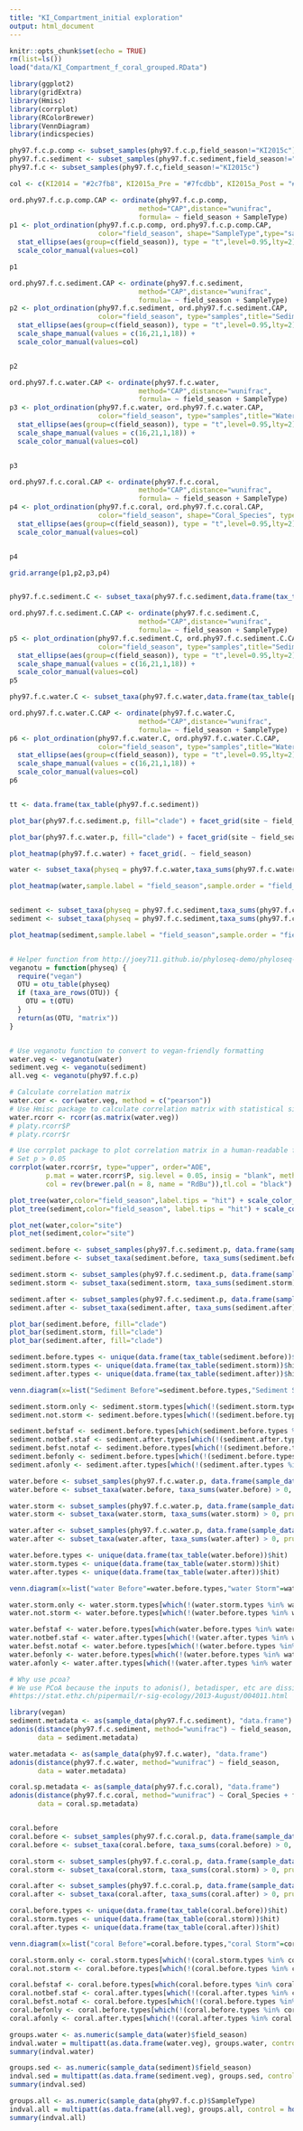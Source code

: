 ```yaml
---
title: "KI_Compartment_initial exploration"
output: html_document
---
```


```r
knitr::opts_chunk$set(echo = TRUE)
rm(list=ls())
load("data/KI_Compartment_f_coral_grouped.RData")

library(ggplot2)
library(gridExtra)
library(Hmisc)
library(corrplot)
library(RColorBrewer)
library(VennDiagram)
library(indicspecies)
```


```r
phy97.f.c.p.comp <- subset_samples(phy97.f.c.p,field_season!="KI2015c")
phy97.f.c.sediment <- subset_samples(phy97.f.c.sediment,field_season!="KI2015c")
phy97.f.c <- subset_samples(phy97.f.c,field_season!="KI2015c")

col <- c(KI2014 = "#2c7fb8", KI2015a_Pre = "#7fcdbb", KI2015a_Post = "#253494", KI2015b = "#41b6c4")

ord.phy97.f.c.p.comp.CAP <- ordinate(phy97.f.c.p.comp,
                                method="CAP",distance="wunifrac",
                                formula= ~ field_season + SampleType)
p1 <- plot_ordination(phy97.f.c.p.comp, ord.phy97.f.c.p.comp.CAP,
                      color="field_season", shape="SampleType",type="samples",title="") +
  stat_ellipse(aes(group=c(field_season)), type = "t",level=0.95,lty=2) +
  scale_color_manual(values=col)

p1

ord.phy97.f.c.sediment.CAP <- ordinate(phy97.f.c.sediment,
                                method="CAP",distance="wunifrac",
                                formula= ~ field_season + SampleType)
p2 <- plot_ordination(phy97.f.c.sediment, ord.phy97.f.c.sediment.CAP,
                      color="field_season", type="samples",title="Sediment") +
  stat_ellipse(aes(group=c(field_season)), type = "t",level=0.95,lty=2) +
  scale_shape_manual(values = c(16,21,1,18)) +
  scale_color_manual(values=col)


p2

ord.phy97.f.c.water.CAP <- ordinate(phy97.f.c.water,
                                method="CAP",distance="wunifrac",
                                formula= ~ field_season + SampleType)
p3 <- plot_ordination(phy97.f.c.water, ord.phy97.f.c.water.CAP,
                      color="field_season", type="samples",title="Water") +
  stat_ellipse(aes(group=c(field_season)), type = "t",level=0.95,lty=2) +
  scale_shape_manual(values = c(16,21,1,18)) + 
  scale_color_manual(values=col)


p3

ord.phy97.f.c.coral.CAP <- ordinate(phy97.f.c.coral,
                                method="CAP",distance="wunifrac",
                                formula= ~ field_season + SampleType)
p4 <- plot_ordination(phy97.f.c.coral, ord.phy97.f.c.coral.CAP,
                      color="field_season", shape="Coral_Species", type="samples",title="Coral") +
  stat_ellipse(aes(group=c(field_season)), type = "t",level=0.95,lty=2) + 
  scale_color_manual(values=col)


p4

grid.arrange(p1,p2,p3,p4)


phy97.f.c.sediment.C <- subset_taxa(phy97.f.c.sediment,data.frame(tax_table(phy97.f.c.sediment))$clade =="C")

ord.phy97.f.c.sediment.C.CAP <- ordinate(phy97.f.c.sediment.C,
                                method="CAP",distance="wunifrac",
                                formula= ~ field_season + SampleType)
p5 <- plot_ordination(phy97.f.c.sediment.C, ord.phy97.f.c.sediment.C.CAP,
                      color="field_season", type="samples",title="Sediment - C only") +
  stat_ellipse(aes(group=c(field_season)), type = "t",level=0.95,lty=2) +
  scale_shape_manual(values = c(16,21,1,18)) +
  scale_color_manual(values=col)
p5

phy97.f.c.water.C <- subset_taxa(phy97.f.c.water,data.frame(tax_table(phy97.f.c.water))$clade =="C")

ord.phy97.f.c.water.C.CAP <- ordinate(phy97.f.c.water.C,
                                method="CAP",distance="wunifrac",
                                formula= ~ field_season + SampleType)
p6 <- plot_ordination(phy97.f.c.water.C, ord.phy97.f.c.water.C.CAP,
                      color="field_season", type="samples",title="Water - C only") +
  stat_ellipse(aes(group=c(field_season)), type = "t",level=0.95,lty=2) +
  scale_shape_manual(values = c(16,21,1,18)) +
  scale_color_manual(values=col)
p6


tt <- data.frame(tax_table(phy97.f.c.sediment))

plot_bar(phy97.f.c.sediment.p, fill="clade") + facet_grid(site ~ field_season)

plot_bar(phy97.f.c.water.p, fill="clade") + facet_grid(site ~ field_season)

plot_heatmap(phy97.f.c.water) + facet_grid(. ~ field_season)

water <- subset_taxa(physeq = phy97.f.c.water,taxa_sums(phy97.f.c.water) >50)

plot_heatmap(water,sample.label = "field_season",sample.order = "field_season",method = "RDA",distance = "none",taxa.label = "hit")


sediment <- subset_taxa(physeq = phy97.f.c.sediment,taxa_sums(phy97.f.c.sediment) >50)
sediment <- subset_taxa(physeq = phy97.f.c.sediment,taxa_sums(phy97.f.c.sediment) >10)

plot_heatmap(sediment,sample.label = "field_season",sample.order = "field_season",method = "NMDS",distance = "jaccard",taxa.label = "hit")


# Helper function from http://joey711.github.io/phyloseq-demo/phyloseq-demo.html to convert phyloseq objects to vegan-friendly formatting
veganotu = function(physeq) {
  require("vegan")
  OTU = otu_table(physeq)
  if (taxa_are_rows(OTU)) {
    OTU = t(OTU)
  }
  return(as(OTU, "matrix"))
}


# Use veganotu function to convert to vegan-friendly formatting
water.veg <- veganotu(water)
sediment.veg <- veganotu(sediment)
all.veg <- veganotu(phy97.f.c.p)

# Calculate correlation matrix
water.cor <- cor(water.veg, method = c("pearson"))
# Use Hmisc package to calculate correlation matrix with statistical significance
water.rcorr <- rcorr(as.matrix(water.veg))
# platy.rcorr$P
# platy.rcorr$r

# Use corrplot package to plot correlation matrix in a human-readable format
# Set p > 0.05
corrplot(water.rcorr$r, type="upper", order="AOE", 
         p.mat = water.rcorr$P, sig.level = 0.05, insig = "blank", method="square",
         col = rev(brewer.pal(n = 8, name = "RdBu")),tl.col = "black")

plot_tree(water,color="field_season",label.tips = "hit") + scale_color_manual(values=c("blue","red","green"))
plot_tree(sediment,color="field_season", label.tips = "hit") + scale_color_manual(values=c("blue","red","green"))

plot_net(water,color="site")
plot_net(sediment,color="site")

sediment.before <- subset_samples(phy97.f.c.sediment.p, data.frame(sample_data(phy97.f.c.sediment.p))$field_season == "KI2014",prune=TRUE)
sediment.before <- subset_taxa(sediment.before, taxa_sums(sediment.before) > 0, prune=TRUE)

sediment.storm <- subset_samples(phy97.f.c.sediment.p, data.frame(sample_data(phy97.f.c.sediment.p))$field_season == "KI2015a_Post", prune=TRUE)
sediment.storm <- subset_taxa(sediment.storm, taxa_sums(sediment.storm) > 0, prune=TRUE)

sediment.after <- subset_samples(phy97.f.c.sediment.p, data.frame(sample_data(phy97.f.c.sediment.p))$field_season == "KI2015b", prune=TRUE)
sediment.after <- subset_taxa(sediment.after, taxa_sums(sediment.after) > 0, prune=TRUE)

plot_bar(sediment.before, fill="clade")
plot_bar(sediment.storm, fill="clade")
plot_bar(sediment.after, fill="clade")

sediment.before.types <- unique(data.frame(tax_table(sediment.before))$hit)
sediment.storm.types <- unique(data.frame(tax_table(sediment.storm))$hit)
sediment.after.types <- unique(data.frame(tax_table(sediment.after))$hit)

venn.diagram(x=list("Sediment Before"=sediment.before.types,"Sediment Storm"=sediment.storm.types,"Sediment After"=sediment.after.types),file = "analyses/Sediment_Venn.jpg", col=rainbow(3),fill=rainbow(3), margin=0.1,main = "Sediment Types")

sediment.storm.only <- sediment.storm.types[which(!(sediment.storm.types %in% sediment.before.types) & !(sediment.storm.types %in% sediment.after.types))]
sediment.not.storm <- sediment.before.types[which(!(sediment.before.types %in% sediment.storm.types) & (sediment.before.types %in% sediment.after.types))]

sediment.befstaf <- sediment.before.types[which(sediment.before.types %in% sediment.storm.types & (sediment.before.types %in% sediment.after.types))]
sediment.notbef.staf <- sediment.after.types[which(!(sediment.after.types %in% sediment.before.types) & (sediment.after.types %in% sediment.storm.types))]
sediment.befst.notaf <- sediment.before.types[which(!(sediment.before.types %in% sediment.after.types) & (sediment.before.types %in% sediment.storm.types))]
sediment.befonly <- sediment.before.types[which(!(sediment.before.types %in% sediment.after.types) & !(sediment.before.types %in% sediment.storm.types))]
sediment.afonly <- sediment.after.types[which(!(sediment.after.types %in% sediment.before.types) & !(sediment.after.types %in% sediment.storm.types))]

water.before <- subset_samples(phy97.f.c.water.p, data.frame(sample_data(phy97.f.c.water.p))$field_season == "KI2014",prune=TRUE)
water.before <- subset_taxa(water.before, taxa_sums(water.before) > 0, prune=TRUE)

water.storm <- subset_samples(phy97.f.c.water.p, data.frame(sample_data(phy97.f.c.water.p))$field_season == "KI2015a_Post", prune=TRUE)
water.storm <- subset_taxa(water.storm, taxa_sums(water.storm) > 0, prune=TRUE)

water.after <- subset_samples(phy97.f.c.water.p, data.frame(sample_data(phy97.f.c.water.p))$field_season == "KI2015b", prune=TRUE)
water.after <- subset_taxa(water.after, taxa_sums(water.after) > 0, prune=TRUE)

water.before.types <- unique(data.frame(tax_table(water.before))$hit)
water.storm.types <- unique(data.frame(tax_table(water.storm))$hit)
water.after.types <- unique(data.frame(tax_table(water.after))$hit)

venn.diagram(x=list("water Before"=water.before.types,"water Storm"=water.storm.types,"water After"=water.after.types),file = "analyses/water_Venn.jpg", col=rainbow(3),fill=rainbow(3), margin=0.1,main = "water Types")

water.storm.only <- water.storm.types[which(!(water.storm.types %in% water.before.types) & !(water.storm.types %in% water.after.types))]
water.not.storm <- water.before.types[which(!(water.before.types %in% water.storm.types) & (water.before.types %in% water.after.types))]

water.befstaf <- water.before.types[which(water.before.types %in% water.storm.types & (water.before.types %in% water.after.types))]
water.notbef.staf <- water.after.types[which(!(water.after.types %in% water.before.types) & (water.after.types %in% water.storm.types))]
water.befst.notaf <- water.before.types[which(!(water.before.types %in% water.after.types) & (water.before.types %in% water.storm.types))]
water.befonly <- water.before.types[which(!(water.before.types %in% water.after.types) & !(water.before.types %in% water.storm.types))]
water.afonly <- water.after.types[which(!(water.after.types %in% water.before.types) & !(water.after.types %in% water.storm.types))]

# Why use pcoa?
# We use PCoA because the inputs to adonis(), betadisper, etc are dissimilarity matrices and the aim is to show those dissimilarities (and the group centroids/dispersions) as best as possible whilst preserving the direct link to the distance values (ie why we don't use NMDS).
#https://stat.ethz.ch/pipermail/r-sig-ecology/2013-August/004011.html

library(vegan)
sediment.metadata <- as(sample_data(phy97.f.c.sediment), "data.frame")
adonis(distance(phy97.f.c.sediment, method="wunifrac") ~ field_season,
       data = sediment.metadata)

water.metadata <- as(sample_data(phy97.f.c.water), "data.frame")
adonis(distance(phy97.f.c.water, method="wunifrac") ~ field_season,
       data = water.metadata)

coral.sp.metadata <- as(sample_data(phy97.f.c.coral), "data.frame")
adonis(distance(phy97.f.c.coral, method="wunifrac") ~ Coral_Species + field_season,
       data = coral.sp.metadata)


coral.before
coral.before <- subset_samples(phy97.f.c.coral.p, data.frame(sample_data(phy97.f.c.coral.p))$field_season == "KI2014",prune=TRUE)
coral.before <- subset_taxa(coral.before, taxa_sums(coral.before) > 0, prune=TRUE)

coral.storm <- subset_samples(phy97.f.c.coral.p, data.frame(sample_data(phy97.f.c.coral.p))$field_season == "KI2015a_Post", prune=TRUE)
coral.storm <- subset_taxa(coral.storm, taxa_sums(coral.storm) > 0, prune=TRUE)

coral.after <- subset_samples(phy97.f.c.coral.p, data.frame(sample_data(phy97.f.c.coral.p))$field_season == "KI2015b", prune=TRUE)
coral.after <- subset_taxa(coral.after, taxa_sums(coral.after) > 0, prune=TRUE)

coral.before.types <- unique(data.frame(tax_table(coral.before))$hit)
coral.storm.types <- unique(data.frame(tax_table(coral.storm))$hit)
coral.after.types <- unique(data.frame(tax_table(coral.after))$hit)

venn.diagram(x=list("coral Before"=coral.before.types,"coral Storm"=coral.storm.types,"coral After"=coral.after.types),file = "analyses/coral_Venn.jpg", col=rainbow(3),fill=rainbow(3), margin=0.1,main = "coral Types")

coral.storm.only <- coral.storm.types[which(!(coral.storm.types %in% coral.before.types) & !(coral.storm.types %in% coral.after.types))]
coral.not.storm <- coral.before.types[which(!(coral.before.types %in% coral.storm.types) & (coral.before.types %in% coral.after.types))]

coral.befstaf <- coral.before.types[which(coral.before.types %in% coral.storm.types & (coral.before.types %in% coral.after.types))]
coral.notbef.staf <- coral.after.types[which(!(coral.after.types %in% coral.before.types) & (coral.after.types %in% coral.storm.types))]
coral.befst.notaf <- coral.before.types[which(!(coral.before.types %in% coral.after.types) & (coral.before.types %in% coral.storm.types))]
coral.befonly <- coral.before.types[which(!(coral.before.types %in% coral.after.types) & !(coral.before.types %in% coral.storm.types))]
coral.afonly <- coral.after.types[which(!(coral.after.types %in% coral.before.types) & !(coral.after.types %in% coral.storm.types))]

groups.water <- as.numeric(sample_data(water)$field_season)
indval.water = multipatt(as.data.frame(water.veg), groups.water, control = how(nperm=999))
summary(indval.water)

groups.sed <- as.numeric(sample_data(sediment)$field_season)
indval.sed = multipatt(as.data.frame(sediment.veg), groups.sed, control = how(nperm=999))
summary(indval.sed)

groups.all <- as.numeric(sample_data(phy97.f.c.p)$SampleType)
indval.all = multipatt(as.data.frame(all.veg), groups.all, control = how(nperm=999))
summary(indval.all)

```


